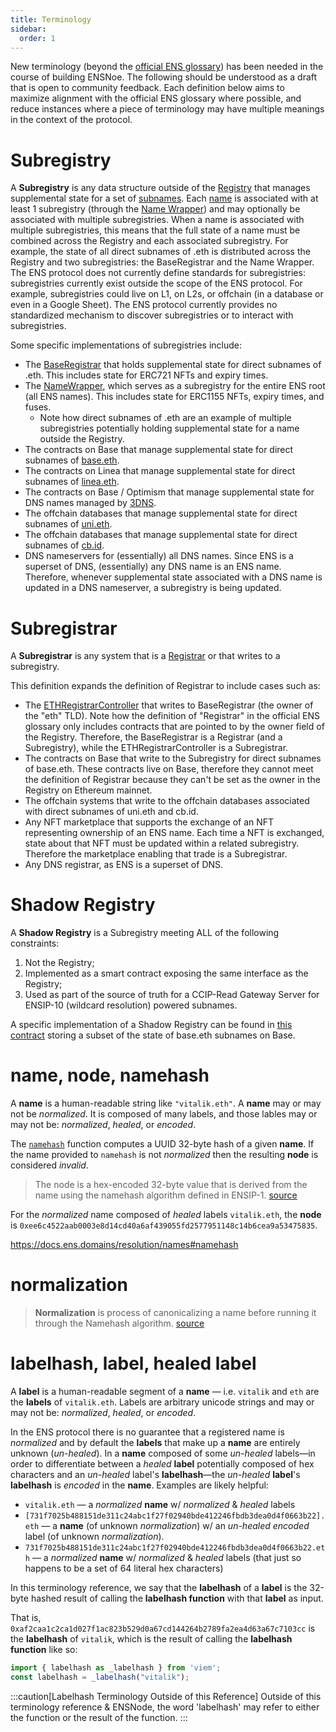 ```yaml
---
title: Terminology
sidebar:
  order: 1
---
```


New terminology (beyond the [official ENS glossary](https://docs.ens.domains/terminology)) has been needed in the course of building ENSNoe. The following should be understood as a draft that is open to community feedback. Each definition below aims to maximize alignment with the official ENS glossary where possible, and reduce instances where a piece of terminology may have multiple meanings in the context of the protocol.

# Subregistry

A **Subregistry** is any data structure outside of the [Registry](https://docs.ens.domains/terminology#registry) that manages supplemental state for a set of [subnames](https://docs.ens.domains/terminology#subname-subdomain). Each [name](https://docs.ens.domains/terminology#name) is associated with at least 1 subregistry (through the [Name Wrapper](https://docs.ens.domains/terminology#name-wrapper)) and may optionally be associated with multiple subregistries. When a name is associated with multiple subregistries, this means that the full state of a name must be combined across the Registry and each associated subregistry. For example, the state of all direct subnames of .eth is distributed across the Registry and two subregistries: the BaseRegistrar and the Name Wrapper. The ENS protocol does not currently define standards for subregistries: subregistries currently exist outside the scope of the ENS protocol. For example, subregistries could live on L1, on L2s, or offchain (in a database or even in a Google Sheet). The ENS protocol currently provides no standardized mechanism to discover subregistries or to interact with subregistries.

Some specific implementations of subregistries include:

* The [BaseRegistrar](https://github.com/ensdomains/ens-contracts/blob/staging/contracts/ethregistrar/BaseRegistrarImplementation.sol) that holds supplemental state for direct subnames of .eth. This includes state for ERC721 NFTs and expiry times.
* The [NameWrapper](https://docs.ens.domains/terminology#name-wrapper), which serves as a subregistry for the entire ENS root (all ENS names).  This includes state for ERC1155 NFTs, expiry times, and fuses.
  * Note how direct subnames of .eth are an example of multiple subregistries potentially holding supplemental state for a name outside the Registry.
* The contracts on Base that manage supplemental state for direct subnames of [base.eth](https://www.base.org/names).
* The contracts on Linea that manage supplemental state for direct subnames of [linea.eth](https://names.linea.build/).
* The contracts on Base / Optimism that manage supplemental state for DNS names managed by [3DNS](https://3dns.box/).
* The offchain databases that manage supplemental state for direct subnames of [uni.eth](https://blog.uniswap.org/introducing-uni-eth-your-unique-web3-username).
* The offchain databases that manage supplemental state for direct subnames of [cb.id](https://help.coinbase.com/en/wallet/managing-account/coinbase-ens-support).
* DNS nameservers for (essentially) all DNS names. Since ENS is a superset of DNS, (essentially) any DNS name is an ENS name. Therefore, whenever supplemental state associated with a DNS name is updated in a DNS nameserver, a subregistry is being updated.

# Subregistrar

A **Subregistrar** is any system that is a [Registrar](https://docs.ens.domains/terminology#registrar) or that writes to a subregistry.

This definition expands the definition of Registrar to include cases such as:

* The [ETHRegistrarController](https://github.com/ensdomains/ens-contracts/blob/staging/contracts/ethregistrar/ETHRegistrarController.sol) that writes to BaseRegistrar (the owner of the "eth" TLD). Note how the definition of "Registrar" in the official ENS glossary only includes contracts that are pointed to by the owner field of the Registry. Therefore, the BaseRegistrar is a Registrar (and a Subregistry), while the ETHRegistrarController is a Subregistrar.
* The contracts on Base that write to the Subregistry for direct subnames of base.eth. These contracts live on Base, therefore they cannot meet the definition of Registrar because they can't be set as the owner in the Registry on Ethereum mainnet.
* The offchain systems that write to the offchain databases associated with direct subnames of uni.eth and cb.id.
* Any NFT marketplace that supports the exchange of an NFT representing ownership of an ENS name. Each time a NFT is exchanged, state about that NFT must be updated within a related subregistry. Therefore the marketplace enabling that trade is a Subregistrar.
* Any DNS registrar, as ENS is a superset of DNS.

# Shadow Registry

A **Shadow Registry** is a Subregistry meeting ALL of the following constraints:
1. Not the Registry;
2. Implemented as a smart contract exposing the same interface as the Registry;
3. Used as part of the source of truth for a CCIP-Read Gateway Server for ENSIP-10 (wildcard resolution) powered subnames.

A specific implementation of a Shadow Registry can be found in [this contract](https://github.com/base-org/basenames/blob/v1.0.4/src/L2/Registry.sol) storing a subset of the state of base.eth subnames on Base.

# name, node, namehash

A **name** is a human-readable string like `"vitalik.eth"`. A **name** may or may not be _normalized_. It is composed of many labels, and those lables may or may not be: _normalized_, _healed_, or _encoded_.

The [`namehash`](https://docs.ens.domains/resolution/names#namehash) function computes a UUID 32-byte hash of a given **name**. If the name provided to `namehash` is not _normalized_ then the resulting **node** is considered _invalid_.

> The node is a hex-encoded 32-byte value that is derived from the name using the namehash algorithm defined in ENSIP-1. [source](https://docs.ens.domains/resolution/names#namehash)

For the _normalized_ name composed of _healed_ labels `vitalik.eth`, the **node** is `0xee6c4522aab0003e8d14cd40a6af439055fd2577951148c14b6cea9a53475835`.

https://docs.ens.domains/resolution/names#namehash

# normalization

> **Normalization** is process of canonicalizing a name before running it through the Namehash algorithm. [source](https://docs.ens.domains/resolution/names#normalize)

# labelhash, label, healed label

A **label** is a human-readable segment of a **name** — i.e. `vitalik` and `eth` are the **labels** of `vitalik.eth`. Labels are arbitrary unicode strings and may or may not be: _normalized_, _healed_, or _encoded_.

In the ENS protocol there is no guarantee that a registered name is _normalized_ and by default the **labels** that make up a **name** are entirely unknown (_un-healed_). In a **name** composed of some _un-healed_ labels—in order to differentiate between a _healed_ **label** potentially composed of hex characters and an _un-healed_ label's **labelhash**—the _un-healed_ **label**'s **labelhash** is _encoded_ in the **name**. Examples are likely helpful:

- `vitalik.eth` — a _normalized_ **name** w/ _normalized_ & _healed_ labels
- `[731f7025b488151de311c24abc1f27f02940bde412246fbdb3dea0d4f0663b22].eth` — a **name** (of unknown _normalization_) w/ an _un-healed_ _encoded_ label (of unknown _normalization_).
- `731f7025b488151de311c24abc1f27f02940bde412246fbdb3dea0d4f0663b22.eth` — a _normalized_ **name** w/ _normalized_ & _healed_ labels (that just so happens to be a set of 64 literal hex characters)

In this terminology reference, we say that the **labelhash** of a **label** is the 32-byte hashed result of calling the **labelhash function** with that **label** as input.

That is, `0xaf2caa1c2ca1d027f1ac823b529d0a67cd144264b2789fa2ea4d63a67c7103cc` is the **labelhash** of `vitalik`, which is the result of calling the **labelhash function** like so:

```ts
import { labelhash as _labelhash } from 'viem';
const labelhash = _labelhash("vitalik");
```

:::caution[Labelhash Terminology Outside of this Reference]
Outside of this terminology reference & ENSNode, the word 'labelhash' may refer to either the function or the result of the function.
:::
